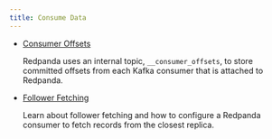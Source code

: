 ```yaml
---
title: Consume Data
---
```


<head>
    <meta name="title" content="Consume Data | Redpanda Docs"/>
    <meta name="description" content="Consume Data from Redpanda."/>
    <link rel="canonical" href="https://docs.redpanda.com/docs/develop/consume-data/" />
</head>


- [Consumer Offsets](../consume-data/consumer-offsets)
  
  Redpanda uses an internal topic, `__consumer_offsets`, to store committed offsets from each Kafka consumer that is attached to Redpanda. 

- [Follower Fetching](../consume-data/follower-fetching)

  Learn about follower fetching and how to configure a Redpanda consumer to fetch records from the closest replica.
